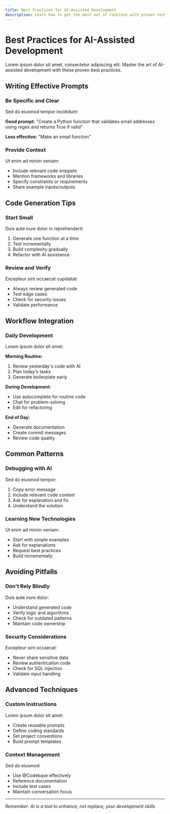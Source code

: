 ```yaml
---
title: Best Practices for AI-Assisted Development
description: Learn how to get the most out of Continue with proven techniques and workflows
---
```


# Best Practices for AI-Assisted Development

Lorem ipsum dolor sit amet, consectetur adipiscing elit. Master the art of AI-assisted development with these proven best practices.

## Writing Effective Prompts

### Be Specific and Clear

Sed do eiusmod tempor incididunt:

**Good prompt:**
"Create a Python function that validates email addresses using regex and returns True if valid"

**Less effective:**
"Make an email function"

### Provide Context

Ut enim ad minim veniam:

- Include relevant code snippets
- Mention frameworks and libraries
- Specify constraints or requirements
- Share example inputs/outputs

## Code Generation Tips

### Start Small

Duis aute irure dolor in reprehenderit:

1. Generate one function at a time
2. Test incrementally
3. Build complexity gradually
4. Refactor with AI assistance

### Review and Verify

Excepteur sint occaecat cupidatat:

- Always review generated code
- Test edge cases
- Check for security issues
- Validate performance

## Workflow Integration

### Daily Development

Lorem ipsum dolor sit amet:

**Morning Routine:**
1. Review yesterday's code with AI
2. Plan today's tasks
3. Generate boilerplate early

**During Development:**
- Use autocomplete for routine code
- Chat for problem-solving
- Edit for refactoring

**End of Day:**
- Generate documentation
- Create commit messages
- Review code quality

## Common Patterns

### Debugging with AI

Sed do eiusmod tempor:

1. Copy error message
2. Include relevant code context
3. Ask for explanation and fix
4. Understand the solution

### Learning New Technologies

Ut enim ad minim veniam:

- Start with simple examples
- Ask for explanations
- Request best practices
- Build incrementally

## Avoiding Pitfalls

### Don't Rely Blindly

Duis aute irure dolor:

- Understand generated code
- Verify logic and algorithms
- Check for outdated patterns
- Maintain code ownership

### Security Considerations

Excepteur sint occaecat:

- Never share sensitive data
- Review authentication code
- Check for SQL injection
- Validate input handling

## Advanced Techniques

### Custom Instructions

Lorem ipsum dolor sit amet:

- Create reusable prompts
- Define coding standards
- Set project conventions
- Build prompt templates

### Context Management

Sed do eiusmod:

- Use @Codebase effectively
- Reference documentation
- Include test cases
- Maintain conversation focus

---

*Remember: AI is a tool to enhance, not replace, your development skills*